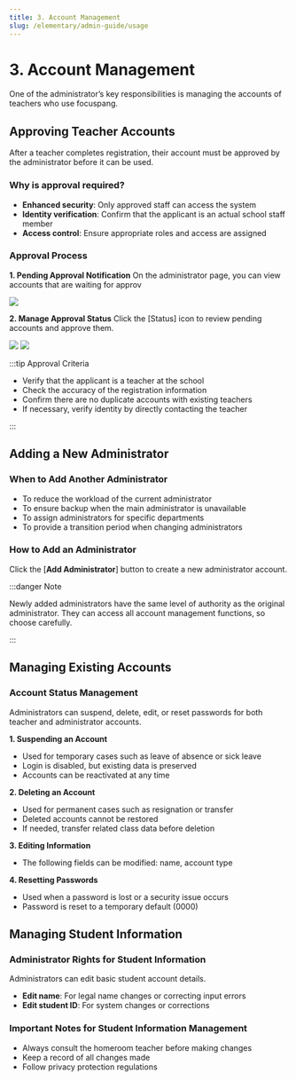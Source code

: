 ```yaml
---
title: 3. Account Management
slug: /elementary/admin-guide/usage
---
```



# 3. Account Management

One of the administrator’s key responsibilities is managing the accounts of teachers who use focuspang.

## Approving Teacher Accounts

After a teacher completes registration, their account must be approved by the administrator before it can be used.

### Why is approval required?

- **Enhanced security**: Only approved staff can access the system
- **Identity verification**: Confirm that the applicant is an actual school staff member
- **Access control**: Ensure appropriate roles and access are assigned

### Approval Process

**1. Pending Approval Notification**
On the administrator page, you can view accounts that are waiting for approv

<Image src="/img/en/elementary/admin/03-01.jpg" size="lg" />

**2. Manage Approval Status**
Click the [Status] icon to review pending accounts and approve them.

<Image src="/img/en/elementary/admin/03-02.jpg" size="lg" />
<Image src="/img/en/elementary/admin/03-03.jpg" size="lg" />

:::tip Approval Criteria

- Verify that the applicant is a teacher at the school
- Check the accuracy of the registration information
- Confirm there are no duplicate accounts with existing teachers
- If necessary, verify identity by directly contacting the teacher

:::

## Adding a New Administrator

### When to Add Another Administrator

- To reduce the workload of the current administrator
- To ensure backup when the main administrator is unavailable
- To assign administrators for specific departments
- To provide a transition period when changing administrators

### How to Add an Administrator

Click the [**Add Administrator**] button to create a new administrator account.

:::danger Note

Newly added administrators have the same level of authority as the original administrator. They can access all account management functions, so choose carefully.

:::

## Managing Existing Accounts

### Account Status Management

Administrators can suspend, delete, edit, or reset passwords for both teacher and administrator accounts.

**1. Suspending an Account**

- Used for temporary cases such as leave of absence or sick leave
- Login is disabled, but existing data is preserved
- Accounts can be reactivated at any time

**2. Deleting an Account**

- Used for permanent cases such as resignation or transfer
- Deleted accounts cannot be restored
- If needed, transfer related class data before deletion

**3. Editing Information**

- The following fields can be modified: name, account type

**4. Resetting Passwords**

- Used when a password is lost or a security issue occurs
- Password is reset to a temporary default (0000)

## Managing Student Information

### Administrator Rights for Student Information

Administrators can edit basic student account details.

- **Edit name**: For legal name changes or correcting input errors
- **Edit student ID**: For system changes or corrections

### Important Notes for Student Information Management

- Always consult the homeroom teacher before making changes
- Keep a record of all changes made
- Follow privacy protection regulations
